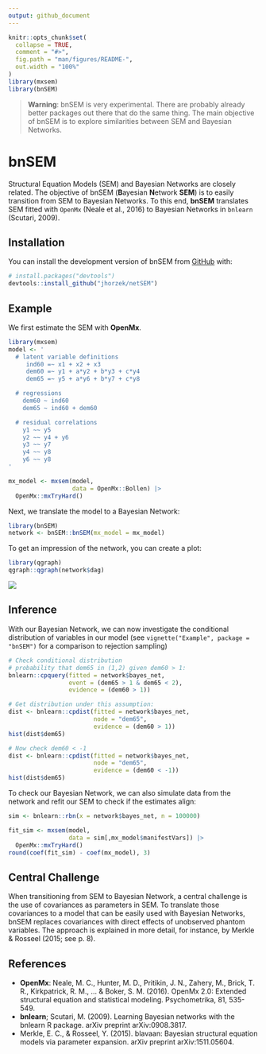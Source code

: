 ```yaml
---
output: github_document
---
```


<!-- README.md is generated from README.Rmd. Please edit that file -->

```r
knitr::opts_chunk$set(
  collapse = TRUE,
  comment = "#>",
  fig.path = "man/figures/README-",
  out.width = "100%"
)
library(mxsem)
library(bnSEM)
```

> **Warning**: bnSEM is very experimental. There are probably already better 
packages out there that do the same thing. The main objective of bnSEM is to explore
similarities between SEM and Bayesian Networks.

# bnSEM

Structural Equation Models (SEM) and Bayesian Networks are closely related. 
The objective of bnSEM (**B**ayesian **N**etwork **SEM**) is to easily transition 
from SEM to Bayesian Networks. To this end, **bnSEM** translates SEM fitted with
`OpenMx` (Neale et al., 2016) to Bayesian Networks in `bnlearn` (Scutari, 2009).

## Installation

You can install the development version of bnSEM from [GitHub](https://github.com/jhorzek/bnSEM/) with:

``` r
# install.packages("devtools")
devtools::install_github("jhorzek/netSEM")
```

## Example

We first estimate the SEM with **OpenMx**.

```r
library(mxsem)
model <- '
  # latent variable definitions
     ind60 =~ x1 + x2 + x3
     dem60 =~ y1 + a*y2 + b*y3 + c*y4
     dem65 =~ y5 + a*y6 + b*y7 + c*y8

  # regressions
    dem60 ~ ind60
    dem65 ~ ind60 + dem60

  # residual correlations
    y1 ~~ y5
    y2 ~~ y4 + y6
    y3 ~~ y7
    y4 ~~ y8
    y6 ~~ y8
'

mx_model <- mxsem(model,
                  data = OpenMx::Bollen) |>
  OpenMx::mxTryHard()
```

Next, we translate the model to a Bayesian Network:

```r
library(bnSEM)
network <- bnSEM::bnSEM(mx_model = mx_model)
```

To get an impression of the network, you can create a plot:

```r
library(qgraph)
qgraph::qgraph(network$dag)
```
![](man/figures/pol_dem_plot.png)

## Inference

With our Bayesian Network, we can now investigate the conditional distribution of
variables in our model (see `vignette("Example", package = "bnSEM")` for a comparison
to rejection sampling)

```r
# Check conditional distribution
# probability that dem65 in (1,2) given dem60 > 1:
bnlearn::cpquery(fitted = network$bayes_net,
                 event = (dem65 > 1 & dem65 < 2),
                 evidence = (dem60 > 1))

# Get distribution under this assumption:
dist <- bnlearn::cpdist(fitted = network$bayes_net,
                        node = "dem65",
                        evidence = (dem60 > 1))
hist(dist$dem65)

# Now check dem60 < -1
dist <- bnlearn::cpdist(fitted = network$bayes_net,
                        node = "dem65",
                        evidence = (dem60 < -1))
hist(dist$dem65)
```

To check our Bayesian Network, we can also simulate data from the network 
and refit our SEM to check if the estimates align:
```r
sim <- bnlearn::rbn(x = network$bayes_net, n = 100000)

fit_sim <- mxsem(model,
                 data = sim[,mx_model$manifestVars]) |>
  OpenMx::mxTryHard()
round(coef(fit_sim) - coef(mx_model), 3)
```

## Central Challenge 

When transitioning from SEM to Bayesian Network, a central challenge is the 
use of covariances as parameters in SEM. To translate those covariances to a model
that can be easily used with Bayesian Networks, bnSEM replaces covariances with
direct effects of unobserved phantom variables. The approach is explained in
more detail, for instance, by Merkle & Rosseel (2015; see p. 8).

## References

- **OpenMx**: Neale, M. C., Hunter, M. D., Pritikin, J. N., Zahery, M., Brick, T. R., Kirkpatrick, R. M., ... & Boker, S. M. (2016). OpenMx 2.0: Extended structural equation and statistical modeling. Psychometrika, 81, 535-549.
- **bnlearn**; Scutari, M. (2009). Learning Bayesian networks with the bnlearn R package. arXiv preprint arXiv:0908.3817.
- Merkle, E. C., & Rosseel, Y. (2015). blavaan: Bayesian structural equation models
via parameter expansion. arXiv preprint arXiv:1511.05604.
